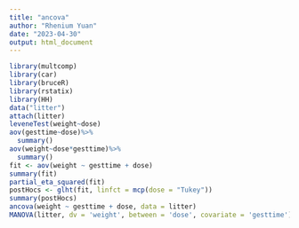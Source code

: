 ---
title: "ancova"
author: "Rhenium Yuan"
date: "2023-04-30"
output: html_document
---

```{r}
library(multcomp)
library(car)
library(bruceR)
library(rstatix)
library(HH)
data("litter")
attach(litter)
leveneTest(weight~dose)
aov(gesttime~dose)%>%
  summary()
aov(weight~dose*gesttime)%>%
  summary()
fit <- aov(weight ~ gesttime + dose)
summary(fit)
partial_eta_squared(fit)
postHocs <- glht(fit, linfct = mcp(dose = "Tukey"))
summary(postHocs)
ancova(weight ~ gesttime + dose, data = litter)
MANOVA(litter, dv = 'weight', between = 'dose', covariate = 'gesttime')
```